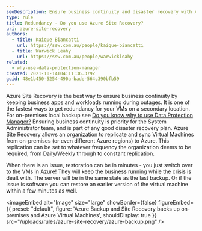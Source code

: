 ```yaml
---
seoDescription: Ensure business continuity and disaster recovery with Azure Site Recovery, a reliable solution to replicate and sync Virtual Machines across on-premises and Azure regions.
type: rule
title: Redundancy - Do you use Azure Site Recovery?
uri: azure-site-recovery
authors:
  - title: Kaique Biancatti
    url: https://ssw.com.au/people/kaique-biancatti
  - title: Warwick Leahy
    url: https://ssw.com.au/people/warwickleahy
related:
  - why-use-data-protection-manager
created: 2021-10-14T04:11:36.379Z
guid: 48e1b450-5254-490a-bade-564c390bfb59
---
```


Azure Site Recovery is the best way to ensure business continuity by keeping business apps and workloads running during outages. It is one of the fastest ways to get redundancy for your VMs on a secondary location. For on-premises local backup see [Do you know why to use Data Protection Manager?](/why-use-data-protection-manager)
Ensuring business continuity is priority for the System Administrator team, and is part of any good disaster recovery plan. Azure Site Recovery allows an organization to replicate and sync Virtual Machines from on-premises (or even different Azure regions) to Azure. This replication can be set to whatever frequency the organization deems to be required, from Daily/Weekly through to constant replication.

When there is an issue, restoration can be in minutes - you just switch over to the VMs in Azure! They will keep the business running while the crisis is dealt with. The server will be in the same state as the last backup. Or if the issue is software you can restore an earlier version of the virtual machine within a few minutes as well.


<imageEmbed
  alt="Image"
  size="large"
  showBorder={false}
  figureEmbed={{
    preset: "default",
    figure: 'Azure Backup and Site Recovery backs up on-premises and Azure Virtual Machines',
    shouldDisplay: true
  }}
  src="/uploads/rules/azure-site-recovery/azure-backup.png"
/>